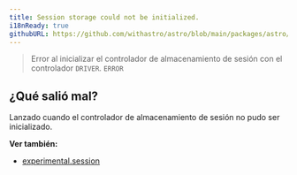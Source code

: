 ```yaml
---
title: Session storage could not be initialized.
i18nReady: true
githubURL: https://github.com/withastro/astro/blob/main/packages/astro/src/core/errors/errors-data.ts
---
```

> Error al inicializar el controlador de almacenamiento de sesión con el controlador `DRIVER`. `ERROR`

## ¿Qué salió mal?
Lanzado cuando el controlador de almacenamiento de sesión no pudo ser inicializado.

**Ver también:**
-  [experimental.session](/es/reference/experimental-flags/sessions/)

